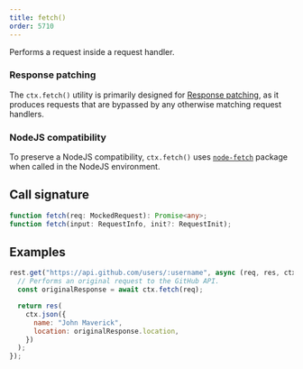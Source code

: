 ```yaml
---
title: fetch()
order: 5710
---
```


Performs a request inside a request handler.

### Response patching

The `ctx.fetch()` utility is primarily designed for [Response patching](/docs/recipes/response-patching), as it produces requests that are bypassed by any otherwise matching request handlers.

### NodeJS compatibility

To preserve a NodeJS compatibility, `ctx.fetch()` uses [`node-fetch`](https://github.com/node-fetch/node-fetch) package when called in the NodeJS environment.

## Call signature

```ts
function fetch(req: MockedRequest): Promise<any>;
function fetch(input: RequestInfo, init?: RequestInit);
```

## Examples

```js showLineNumbers focusedLines=2-3
rest.get("https://api.github.com/users/:username", async (req, res, ctx) => {
  // Performs an original request to the GitHub API.
  const originalResponse = await ctx.fetch(req);

  return res(
    ctx.json({
      name: "John Maverick",
      location: originalResponse.location,
    })
  );
});
```
